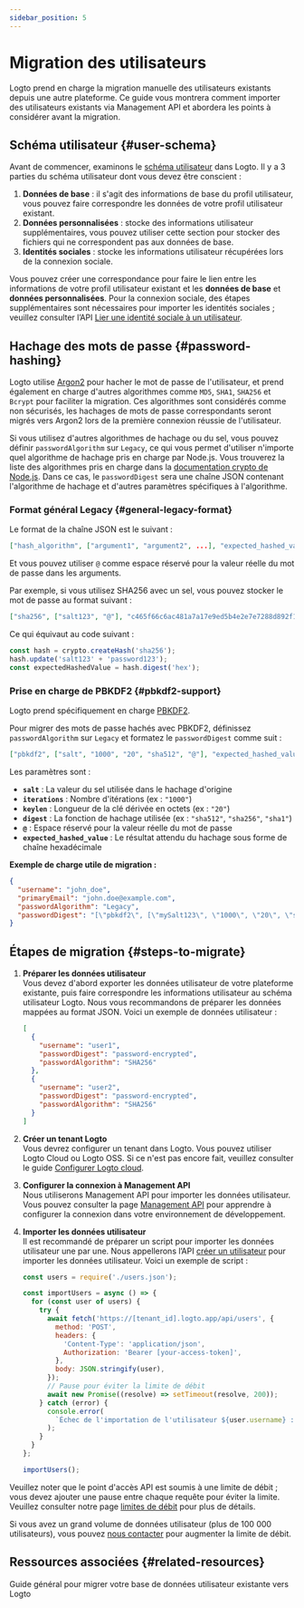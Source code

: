 ```yaml
---
sidebar_position: 5
---
```


# Migration des utilisateurs

Logto prend en charge la migration manuelle des utilisateurs existants depuis une autre plateforme. Ce guide vous montrera comment importer des utilisateurs existants via Management API et abordera les points à considérer avant la migration.

## Schéma utilisateur \{#user-schema}

Avant de commencer, examinons le [schéma utilisateur](/user-management/user-data/#user-profile) dans Logto. Il y a 3 parties du schéma utilisateur dont vous devez être conscient :

1. **Données de base** : il s'agit des informations de base du profil utilisateur, vous pouvez faire correspondre les données de votre profil utilisateur existant.
2. **Données personnalisées** : stocke des informations utilisateur supplémentaires, vous pouvez utiliser cette section pour stocker des fichiers qui ne correspondent pas aux données de base.
3. **Identités sociales** : stocke les informations utilisateur récupérées lors de la connexion sociale.

Vous pouvez créer une correspondance pour faire le lien entre les informations de votre profil utilisateur existant et les **données de base** et **données personnalisées**. Pour la connexion sociale, des étapes supplémentaires sont nécessaires pour importer les identités sociales ; veuillez consulter l’API [Lier une identité sociale à un utilisateur](https://openapi.logto.io/operation/operation-createuseridentity).

## Hachage des mots de passe \{#password-hashing}

Logto utilise [Argon2](https://en.wikipedia.org/wiki/Argon2) pour hacher le mot de passe de l'utilisateur, et prend également en charge d'autres algorithmes comme `MD5`, `SHA1`, `SHA256` et `Bcrypt` pour faciliter la migration. Ces algorithmes sont considérés comme non sécurisés, les hachages de mots de passe correspondants seront migrés vers Argon2 lors de la première connexion réussie de l'utilisateur.

Si vous utilisez d'autres algorithmes de hachage ou du sel, vous pouvez définir `passwordAlgorithm` sur `Legacy`, ce qui vous permet d'utiliser n'importe quel algorithme de hachage pris en charge par Node.js. Vous trouverez la liste des algorithmes pris en charge dans la [documentation crypto de Node.js](https://nodejs.org/api/crypto.html#cryptogethashes). Dans ce cas, le `passwordDigest` sera une chaîne JSON contenant l'algorithme de hachage et d'autres paramètres spécifiques à l'algorithme.

### Format général Legacy \{#general-legacy-format}

Le format de la chaîne JSON est le suivant :

```json
["hash_algorithm", ["argument1", "argument2", ...], "expected_hashed_value"]
```

Et vous pouvez utiliser `@` comme espace réservé pour la valeur réelle du mot de passe dans les arguments.

Par exemple, si vous utilisez SHA256 avec un sel, vous pouvez stocker le mot de passe au format suivant :

```json
["sha256", ["salt123", "@"], "c465f66c6ac481a7a17e9ed5b4e2e7e7288d892f12bf1c95c140901e9a70436e"]
```

Ce qui équivaut au code suivant :

```ts
const hash = crypto.createHash('sha256');
hash.update('salt123' + 'password123');
const expectedHashedValue = hash.digest('hex');
```

### Prise en charge de PBKDF2 \{#pbkdf2-support}

Logto prend spécifiquement en charge [PBKDF2](https://en.wikipedia.org/wiki/PBKDF2).

Pour migrer des mots de passe hachés avec PBKDF2, définissez `passwordAlgorithm` sur `Legacy` et formatez le `passwordDigest` comme suit :

```json
["pbkdf2", ["salt", "1000", "20", "sha512", "@"], "expected_hashed_value"]
```

Les paramètres sont :

- **`salt`** : La valeur du sel utilisée dans le hachage d'origine
- **`iterations`** : Nombre d'itérations (ex : `"1000"`)
- **`keylen`** : Longueur de la clé dérivée en octets (ex : `"20"`)
- **`digest`** : La fonction de hachage utilisée (ex : `"sha512"`, `"sha256"`, `"sha1"`)
- **`@`** : Espace réservé pour la valeur réelle du mot de passe
- **`expected_hashed_value`** : Le résultat attendu du hachage sous forme de chaîne hexadécimale

**Exemple de charge utile de migration :**

```json
{
  "username": "john_doe",
  "primaryEmail": "john.doe@example.com",
  "passwordAlgorithm": "Legacy",
  "passwordDigest": "[\"pbkdf2\", [\"mySalt123\", \"1000\", \"20\", \"sha512\", \"@\"], \"c465f66c6ac481a7a17e9ed5b4e2e7e7288d892f12bf1c95c140901e9a70436e\"]"
}
```

## Étapes de migration \{#steps-to-migrate}

1.  **Préparer les données utilisateur**  
    Vous devez d'abord exporter les données utilisateur de votre plateforme existante, puis faire correspondre les informations utilisateur au schéma utilisateur Logto. Nous vous recommandons de préparer les données mappées au format JSON. Voici un exemple de données utilisateur :

    ```json
    [
      {
        "username": "user1",
        "passwordDigest": "password-encrypted",
        "passwordAlgorithm": "SHA256"
      },
      {
        "username": "user2",
        "passwordDigest": "password-encrypted",
        "passwordAlgorithm": "SHA256"
      }
    ]
    ```

2.  **Créer un tenant Logto**  
    Vous devrez configurer un tenant dans Logto. Vous pouvez utiliser Logto Cloud ou Logto OSS. Si ce n'est pas encore fait, veuillez consulter le guide [Configurer Logto cloud](/introduction/set-up-logto-cloud/#create-logto-tenant).
3.  **Configurer la connexion à Management API**  
    Nous utiliserons Management API pour importer les données utilisateur. Vous pouvez consulter la page [Management API](/integrate-logto/interact-with-management-api) pour apprendre à configurer la connexion dans votre environnement de développement.
4.  **Importer les données utilisateur**  
    Il est recommandé de préparer un script pour importer les données utilisateur une par une. Nous appellerons l’API [créer un utilisateur](https://openapi.logto.io/operation/operation-createuser) pour importer les données utilisateur. Voici un exemple de script :

    ```jsx
    const users = require('./users.json');

    const importUsers = async () => {
      for (const user of users) {
        try {
          await fetch('https://[tenant_id].logto.app/api/users', {
            method: 'POST',
            headers: {
              'Content-Type': 'application/json',
              Authorization: 'Bearer [your-access-token]',
            },
            body: JSON.stringify(user),
          });
          // Pause pour éviter la limite de débit
          await new Promise((resolve) => setTimeout(resolve, 200));
        } catch (error) {
          console.error(
            `Échec de l'importation de l'utilisateur ${user.username} : ${error.message}`
          );
        }
      }
    };

    importUsers();
    ```

Veuillez noter que le point d'accès API est soumis à une limite de débit ; vous devez ajouter une pause entre chaque requête pour éviter la limite. Veuillez consulter notre page [limites de débit](/integrate-logto/interact-with-management-api/#rate-limit) pour plus de détails.

Si vous avez un grand volume de données utilisateur (plus de 100 000 utilisateurs), vous pouvez [nous contacter](https://logto.io/contact) pour augmenter la limite de débit.

## Ressources associées \{#related-resources}

<Url href="https://blog.logto.io/general-migration-guide">
  Guide général pour migrer votre base de données utilisateur existante vers Logto
</Url>
